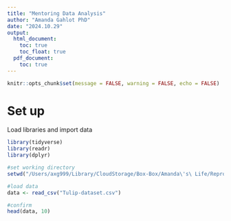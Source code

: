 ```yaml
---
title: "Mentoring Data Analysis"
author: "Amanda Gahlot PhD"
date: "2024.10.29"
output:
  html_document:
    toc: true
    toc_float: true
  pdf_document:
    toc: true
---
```


```r
knitr::opts_chunk$set(message = FALSE, warning = FALSE, echo = FALSE)
```

# Set up
Load libraries and import data
```r
library(tidyverse)
library(readr)
library(dplyr)

#set working directory
setwd("/Users/axg999/Library/CloudStorage/Box-Box/Amanda\'s\ Life/ReproRehab/VSCode")

#load data
data <- read_csv("Tulip-dataset.csv")

#confirm
head(data, 10)
```

